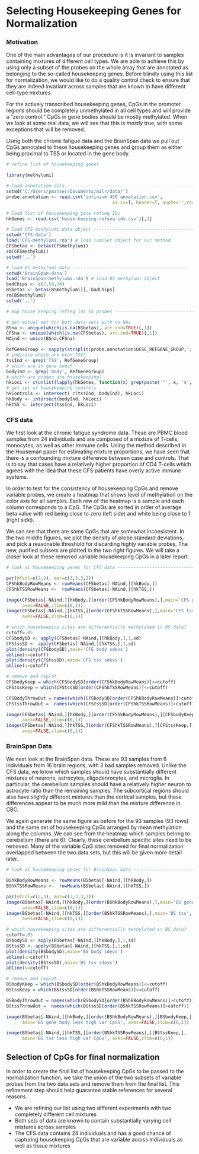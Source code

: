 # Selecting Housekeeping Genes for Normalization

### Motivation

One of the main advantages of our procedure is it is invariant to samples containing mixtures of different cell types.  We are able to achieve this by using only a subset of the probes on the whole array that are annotated as belonging to the so-called housekeeping genes.
Before blindly using this list for normalization, we would like to do a quality control check to ensure that they are indeed invariant across samples that are known to have different cell-type mixtures.

For the actively transcribed housekeeping genes, CpGs in the promoter regions should be completely unmethylated in all cell types and will provide a "zero control."  CpGs in gene bodies should be mostly methylated.  When we look at some real data, we will see that this is *mostly* true, with some exceptions that will be removed.

Using both the chronic fatigue data and the BrainSpan data we pull out CpGs annotated to these housekeeping genes and group them as either being proximal to TSS or located in the gene body.

```r
# refine list of housekeeping genes

library(methylumi)

# load annotation data --------------------------------------------------------
setwd('C:/Users/pmanser/Documents/milr/data/')
probe.annotation <- read.csv('infinium 450 annotation.csv', 
  						                as.is=T, header=T, quote='',row.names=1)

# load list of housekeeping gene refseq IDs
hkGenes <- read.csv('house-keeping-refseq-ids.csv')[,1]

# load CFS methylumi data object ----------------------------------------------
setwd('CFS-data')
load('CFS-methylumi.rda') # load lumiSet object for our method
CFSbetas <- betas(CFSmethylumi)
rm(CFSmethylumi)
setwd('..')

# load BS methylumi data -------------------------------------------
setwd('BrainSpan-data')
load('BrainSpan-methylumi.rda') # load BS methylumi object
badChips <- c(7,59,74)
BSbetas <- betas(BSmethylumi)[,-badChips]
rm(BSmethylumi)
setwd('..')

# map house keeping refseq ids to probes ----------------------------------

# get mutual set for both data sets with no NAs
BSna <- unique(which(is.na(BSbetas), arr.ind=TRUE)[,1])
CFSna <- unique(which(is.na(CFSbetas), arr.ind=TRUE)[,1])
NAind <- union(BSna,CFSna)

RefGeneGroup <- sapply(strsplit(probe.annotation$UCSC_REFGENE_GROUP,';'), function(x) x[1])[-NAind]
# indicate which are near TSS?
tssInd <- grep('TSS', RefGeneGroup)
# which are in gene body?
bodyInd <- grep('Body', RefGeneGroup)
# which are probes are housekeeping?
hkLoci <- c(unlist(lapply(hkGenes, function(x) grep(paste('^', x, '$', sep=''), probe.annotation$UCSC_REFGENE_ACCESSION[-NAind]))))
# get set of housekeeping controls
hkControls <- intersect( c(tssInd, bodyInd), hkLoci)
hkBody <- intersect(bodyInd, hkLoci)
hkTSS <- intersect(tssInd, hkLoci)
```

### CFS data

We first look at the chronic fatigue syndrome data. These are PBMC blood samples from 24 individuals and are composed of a mixture of T-cells, monocytes, as well as other immune cells. Using the method described in the Houseman paper for estimating mixture proportions, we have seen that there is a confounding mixture difference between case and controls. That is to say that cases have a relatively higher proportion of CD4 T-cells which agrees with the idea that these CFS patients have overly active immune systems.

In order to test for the consistency of housekeeping CpGs and remove variable probes, we create a heatmap that shows level of methylation on the color axis for all samples.  Each row of the heatmap is a sample and each column corresponds to a CpG.  The CpGs are sorted in order of average beta value with red being close to zero (left side) and white being close to 1 (right side).

We can see that there are some CpGs that are somewhat inconsistent. In the two middle figures, we plot the density of probe standard deviations, and pick a reasonable threshold for discarding highly variable probes.  The new, purified subsets are plotted in the two right figures.  We will take a closer look at these removed variable housekeeping CpGs in a later report.



```r
# look at housekeeping genes for CFS data -----------------------------------------

par(mfcol=c(2,3), mar=c(3,3,3,3))
CFShkBodyRowMeans <- rowMeans(CFSbetas[-NAind,][hkBody,])
CFShkTSSRowMeans <-  rowMeans(CFSbetas[-NAind,][hkTSS,])

image(CFSbetas[-NAind,][hkBody,][order(CFShkBodyRowMeans),],main='CFS gene body',
      axes=FALSE,zlim=c(0,1))
image(CFSbetas[-NAind,][hkTSS,][order(CFShkTSSRowMeans),],main='CFS tss',
      axes=FALSE,zlim=c(0,1))

# which housekeeping sites are differentially methylated in BS data?
cutoff=.05
CFSbodySD <- apply(CFSbetas[-NAind,][hkBody,],1,sd)
CFStssSD <- apply(CFSbetas[-NAind,][hkTSS,],1,sd)
plot(density(CFSbodySD),main='CFS body sdevs')
abline(v=cutoff)
plot(density(CFStssSD),main='CFS tss sdevs')
abline(v=cutoff)

# remove and replot 
CFSbodyKeep = which(CFSbodySD[order(CFShkBodyRowMeans)]<=cutoff)
CFStssKeep = which(CFStssSD[order(CFShkTSSRowMeans)]<=cutoff)

CFSBodyThrowOut = names(which(CFSbodySD[order(CFShkBodyRowMeans)]>cutoff))
CFStssThrowOut =  names(which(CFStssSD[order(CFShkTSSRowMeans)]>cutoff))

image(CFSbetas[-NAind,][hkBody,][order(CFShkBodyRowMeans),][CFSbodyKeep,],main='CFS gene body',
      axes=FALSE,zlim=c(0,1))
image(CFSbetas[-NAind,][hkTSS,][order(CFShkTSSRowMeans),][CFStssKeep,],main='CFS tss',
      axes=FALSE,zlim=c(0,1))

```


### BrainSpan Data

We next look at the BrainSpan data.  These are 93 samples from 6 individuals from 16 brain regions, with 3 bad samples removed.  Unlike the CFS data, we know which samples should have substantially different mixtures of neurons, astrocytes, oligodenrocytes, and microglia.  In particular, the cerebellum samples should have a relatively higher neuron to astrocyte ratio than the remaining samples.  The subcortical regions should also have slightly different mixtures than the cortical samples, but these differences appear to be much more mild than the mixture difference in CBC.

We again generate the same figure as before for the 93 samples (93 rows) and the same set of housekeeping CpGs arranged by mean methylation along the columns.  We can see from the heatmap which samples belong to cerebellum (there are 6).  Clearly, these cerebellum specific sites need to be removed.  Many of the variable CpG sites removed for final normalization overlapped between the two data sets, but this will be given more detail later.



```r
# look at housekeeping genes for BrainSpan data -----------------------------

BShkBodyRowMeans <- rowMeans(BSbetas[-NAind,][hkBody,])
BShkTSSRowMeans <-  rowMeans(BSbetas[-NAind,][hkTSS,])

par(mfcol=c(2,3), mar=c(3,3,3,3))
image(BSbetas[-NAind,][hkBody,][order(BShkBodyRowMeans),],main='BS gene body',
      axes=FALSE,zlim=c(0,1))
image(BSbetas[-NAind,][hkTSS,][order(BShkTSSRowMeans),],main='BS tss',
      axes=FALSE,zlim=c(0,1))

# which housekeeping sites are differentially methylated in BS data?
cutoff=.05
BSbodySD <- apply(BSbetas[-NAind,][hkBody,],1,sd)
BStssSD <- apply(BSbetas[-NAind,][hkTSS,],1,sd)
plot(density(BSbodySD),main='BS body sdevs')
abline(v=cutoff)
plot(density(BStssSD),main='BS tss sdevs')
abline(v=cutoff)

# remove and replot 
BSbodyKeep = which(BSbodySD[order(BShkBodyRowMeans)]<=cutoff)
BStssKeep = which(BStssSD[order(BShkTSSRowMeans)]<=cutoff)

BSBodyThrowOut = names(which(BSbodySD[order(BShkBodyRowMeans)]>cutoff))
BStssThrowOut =  names(which(BStssSD[order(BShkTSSRowMeans)]>cutoff))

image(BSbetas[-NAind,][hkBody,][order(BShkBodyRowMeans),][BSbodyKeep,],
      main='BS gene body less high var CpGs', axes=FALSE,zlim=c(0,1))

image(BSbetas[-NAind,][hkTSS,][order(BShkTSSRowMeans),][BStssKeep,],
      main='BS tss less high var CpGs', axes=FALSE,zlim=c(0,1))


```


## Selection of CpGs for final normalization

In order to create the final list of housekeeping CpGs to be passed to the normalization function, we take the union of the two subsets of variable probes from the two data sets and remove them from the final list.  This refinement step should help guarantee stable references for several reasons.

* We are refining our list using two different experiments with two completely different cell mixtures
* Both sets of data are known to contain substantially varying cell mixtures across samples
* The CFS data contains 24 individuals and has a good chance of capturing housekeeping CpGs that are variable across individuals as well as tissue mixtures



